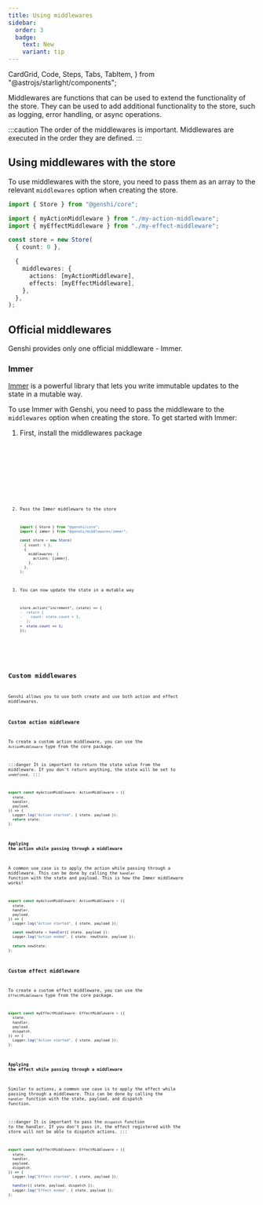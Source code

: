 ```yaml
---
title: Using middlewares
sidebar:
  order: 3
  badge:
    text: New
    variant: tip
---
```


  CardGrid,
  Code,
  Steps,
  Tabs,
  TabItem,
} from "@astrojs/starlight/components";

Middlewares are functions that can be used to extend the functionality of the store. They can be used to add additional functionality to the store, such as logging, error handling, or async operations.

:::caution
The order of the middlewares is important. Middlewares are executed in the order they are defined.
:::

## Using middlewares with the store

To use middlewares with the store, you need to pass them as an array to the relevant `middlewares` option when creating the store.

```ts ins={"Add the middlewares option":8-14}
import { Store } from "@genshi/core";

import { myActionMiddleware } from "./my-action-middleware";
import { myEffectMiddleware } from "./my-effect-middleware";

const store = new Store(
  { count: 0 },

  {
    middlewares: {
      actions: [myActionMiddleware],
      effects: [myEffectMiddleware],
    },
  },
);
```

## Official middlewares

Genshi provides only one official middleware - Immer.

### Immer

[Immer](https://immerjs.github.io/) is a powerful library that lets you write immutable updates to the state in a mutable way.

To use Immer with Genshi, you need to pass the middleware to the `middlewares` option when creating the store. To get started with Immer:

<Steps>

1. First, install the middlewares package

   <Tabs syncKey="package-manager">
     <TabItem label="npm">
       <Code code="npm install @genshi/middlewares" lang="bash" frame="code" />
     </TabItem>
     <TabItem label="yarn">
       <Code code="yarn add @genshi/middlewares" lang="bash" frame="code" />
     </TabItem>
     <TabItem label="pnpm">
       <Code code="pnpm install @genshi/middlewares" lang="bash" frame="code" />
     </TabItem>
   </Tabs>

2. Pass the Immer middleware to the store

   ```ts
   import { Store } from "@genshi/core";
   import { immer } from "@genshi/middlewares/immer";

   const store = new Store(
     { count: 0 },
     {
       middlewares: {
         actions: [immer],
       },
     },
   );
   ```

3. You can now update the state in a mutable way

   ```diff lang="ts"
   store.action("increment", (state) => {
   -  return {
   -    count: state.count + 1,
   -  };
   +  state.count += 1;
   });
   ```

</Steps>

## Custom middlewares

Genshi allows you to use both create and use both action and effect middlewares.

### Custom action middleware

To create a custom action middleware, you can use the `ActionMiddleware` type from the core package.

:::danger
It is important to return the state value from the middleware. If you don't return anything, the state will be set to `undefined`.
:::

```ts
export const myActionMiddleware: ActionMiddleware = ({
  state,
  handler,
  payload,
}) => {
  Logger.log("Action started", { state, payload });
  return state;
};
```

#### Applying the action while passing through a middleware

A common use case is to apply the action while passing through a middleware. This can be done by calling the `handler` function with the state and payload. This is how the Immer middleware works!

```ts {"Pass the payload to the handler even if you don't use it":3-4}
export const myActionMiddleware: ActionMiddleware = ({
  state,
  handler,
  payload,
}) => {
  Logger.log("Action started", { state, payload });

  const newState = handler({ state, payload });
  Logger.log("Action ended", { state: newState, payload });

  return newState;
};
```

### Custom effect middleware

To create a custom effect middleware, you can use the `EffectMiddleware` type from the core package.

```ts
export const myEffectMiddleware: EffectMiddleware = ({
  state,
  handler,
  payload,
  dispatch,
}) => {
  Logger.log("Action started", { state, payload });
};
```

#### Applying the effect while passing through a middleware

Similar to actions, a common use case is to apply the effect while passing through a middleware. This can be done by calling the `handler` function with the state, payload, and dispatch function.

:::danger
It is important to pass the `dispatch` function to the handler. If you don't pass it, the effect registered with the store will not be able to dispatch actions.
:::

```ts {"Pass the payload to the handler even if you don't use it":3-4}
export const myEffectMiddleware: EffectMiddleware = ({
  state,
  handler,
  payload,
  dispatch,
}) => {
  Logger.log("Effect started", { state, payload });

  handler({ state, payload, dispatch });
  Logger.log("Effect ended", { state, payload });
};
```
